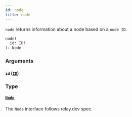 ```yaml
---
id: node
title: node
---
```



`node` returns information about a node based on a `node ID`.

```graphql
node(
  id: ID!
): Node
```


### Arguments

#### `id` ([`ID`](/reference/scalars/id))




### Type

#### [`Node`](/reference/interfaces/node) 

The `Node` interface follows relay.dev spec.




